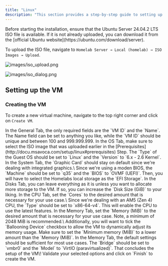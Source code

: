 ```yaml
---
title: "Linux"
description: "This section provides a step-by-step guide to setting up a Linux virtual machine within the homelab. For simplicity, this guide focuses on the installation of Ubuntu Server 24.04.2 LTS. The installation process is straightforward and can be completed in just a few minutes."
---
```


<Accordion title="Prerequsites" defaultOpen="true" icon="bookmark">
  Before starting the installation, ensure that the Ubuntu Server 24.04.2 LTS ISO file is available. If it is not already uploaded, you can download it from the [official Ubuntu website](https://ubuntu.com/download/server).

  To upload the ISO file, navigate to `Homelab Server → Local (homelab) → ISO Images → Upload`.

  ![images/iso_upload.png](/images/iso_upload.png)

  ![images/iso_dialog.png](/images/iso_dialog.png)
</Accordion>

## Setting up the VM

### Creating the VM

To create a new virtual machine, navigate to the top right corner and click on `Create VM`.

<AccordionGroup>
  <Accordion title="General" icon="house">
    In the General Tab, the only required fields are the `VM ID` and the `Name`. The Name field can be set to anything you like, while the `VM ID` should be unique and between 100 and 999.999.999.
  </Accordion>
  <Accordion title="OS (Operating System)" icon="linux">
    In the OS Tab, make sure to select the ISO image that was uploaded earlier in the [Prerequisites](http://docu.msavoca.com/setup/linux#prerequisites) Step. The `Type` of the Guest OS should be set to `Linux` and the `Version` to `6.x - 2.6 Kernel`.
  </Accordion>
  <Accordion title="System" icon="server">
    In the System Tab, the `Graphic Card` should stay on default since we're dealing with integrated graphics.\
    Since we're using a moden BIOS, the `Machine` should be set to `q35` and the `BIOS` to `OVMF (UEFI)`. Then, you will have to select the Homelabs local storage as the `EFI Storage`.
  </Accordion>
  <Accordion title="Disks" icon="database">
    In the Disks Tab, you can leave everything as it is unless you want to allocate more storage to the VM. If so, you can increase the `Disk Size (GiB)` to your liking.
  </Accordion>
  <Accordion title="CPU" icon="microchip">
    In the CPU Tab, set the `Cores` to the desired amount that is necessary for your use case.\
    Since we're dealing with an AM5 (Zen 4) CPU, the `Type` should be set to `x86-64-v4`. This will enable the CPU to use the latest features.
  </Accordion>
  <Accordion title="Memory" icon="memory">
    In the Memory Tab, set the `Memory (MiB)` to the desired amount that is necessary for your use case. Note, a minimum of 2048 MiB is recommended.\
    Additionally, you will want to tick the `Ballooning Device` checkbox to allow the VM to dynamically adjust its memory usage. Make sure to set the `Minimum memory (MiB)` to a lower amount than the `Memory (MiB)`.
  </Accordion>
  <Accordion title="Network" icon="network-wired">
    In the Memory Tab, the default settings should be sufficient for most use cases. The `Bridge` should be set to `vmbr0` and the `Model` to `VirtIO (paravirtualized)`.
  </Accordion>
  <Accordion title="Confirm" icon="circle-check">
    That concludes the setup of the VM\! Validate your selected options and click on `Finish` to create the VM.
  </Accordion>
</AccordionGroup>